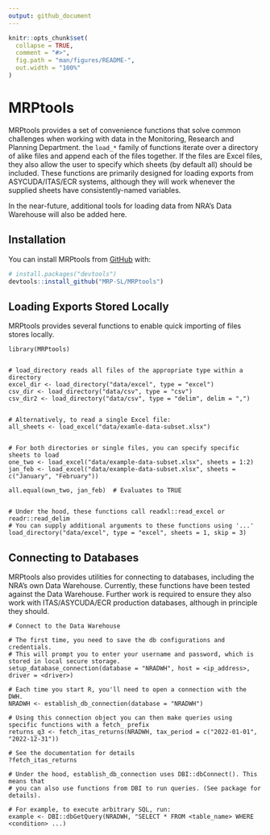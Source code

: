 ```yaml
---
output: github_document
---
```


<!-- README.md is generated from README.Rmd. Please edit that file -->

```r
knitr::opts_chunk$set(
  collapse = TRUE,
  comment = "#>",
  fig.path = "man/figures/README-",
  out.width = "100%"
)
```

# MRPtools

<!-- badges: start -->
<!-- badges: end -->

MRPtools provides a set of convenience functions that solve common challenges when working with data in the Monitoring, Research and Planning Department. the `load_*` family of functions iterate over a directory of alike files and append each of the files together. If the files are Excel files, they also allow the user to specify which sheets (by default all) should be included. These functions are primarily designed for loading exports from ASYCUDA/ITAS/ECR systems, although they will work whenever the supplied sheets have consistently-named variables. 

In the near-future, additional tools for loading data from NRA's Data Warehouse will also be added here. 


## Installation

You can install MRPtools from [GitHub](https://github.com/) with:

``` r
# install.packages("devtools")
devtools::install_github("MRP-SL/MRPtools")
```

## Loading Exports Stored Locally

MRPtools provides several functions to enable quick importing of files stores locally. 

```
library(MRPtools)


# load_directory reads all files of the appropriate type within a directory
excel_dir <- load_directory("data/excel", type = "excel")
csv_dir <- load_directory("data/csv", type = "csv")
csv_dir2 <- load_directory("data/csv", type = "delim", delim = ",")


# Alternatively, to read a single Excel file: 
all_sheets <- load_excel("data/examle-data-subset.xlsx")


# For both directories or single files, you can specify specific sheets to load
one_two <- load_excel("data/example-data-subset.xlsx", sheets = 1:2)
jan_feb <- load_excel("data/example-data-subset.xlsx", sheets = c("January", "February"))

all.equal(own_two, jan_feb)  # Evaluates to TRUE


# Under the hood, these functions call readxl::read_excel or readr::read_delim
# You can supply additional arguments to these functions using '...'
load_directory("data/excel", type = "excel", sheets = 1, skip = 3)
```

## Connecting to Databases

MRPtools also provides utilities for connecting to databases, including the NRA's own Data Warehouse. Currently, these functions have been tested against the Data Warehouse. Further work is required to ensure they also work with ITAS/ASYCUDA/ECR production databases, although in principle they should.

```
# Connect to the Data Warehouse

# The first time, you need to save the db configurations and credentials.
# This will prompt you to enter your username and password, which is stored in local secure storage.
setup_database_connection(database = "NRADWH", host = <ip_address>, driver = <driver>)

# Each time you start R, you'll need to open a connection with the DWH.
NRADWH <- establish_db_connection(database = "NRADWH")

# Using this connection object you can then make queries using specific functions with a fetch_ prefix
returns_q3 <- fetch_itas_returns(NRADWH, tax_period = c("2022-01-01", "2022-12-31"))

# See the documentation for details 
?fetch_itas_returns

# Under the hood, establish_db_connection uses DBI::dbConnect(). This means that 
# you can also use functions from DBI to run queries. (See package for details).

# For example, to execute arbitrary SQL, run:
example <- DBI::dbGetQuery(NRADWH, "SELECT * FROM <table_name> WHERE <condition> ...)

```
